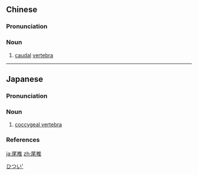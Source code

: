 ==Chinese==
{{zh-forms}}

===Pronunciation===
{{zh-pron
|m=wěizhuī
|c=mei5 zeoi1
|mn=bóe-chui/bé-chui
|cat=n
}}

===Noun===
{{zh-noun}}

# {{lb|zh|anatomy}} [[caudal]] [[vertebra]]

----

==Japanese==
{{ja-kanjitab|び|つい|yomi=o}}

===Pronunciation===
{{ja-pron|yomi=kanon|びつい|acc=0|acc_ref=DJR}}

===Noun===
{{ja-noun|びつい}}

# [[coccygeal vertebra]]

===References===
<references/>

[[Category:ja:Skeleton|ひつい']]

[[ja:尾椎]]
[[zh:尾椎]]